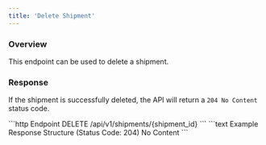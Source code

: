 ```yaml
---
title: 'Delete Shipment'
---
```


### Overview

This endpoint can be used to delete a shipment.

### Response

If the shipment is successfully deleted, the API will return a `204 No Content` status code.

<RequestExample>
    ```http Endpoint
    DELETE /api/v1/shipments/{shipment_id}
    ```
</RequestExample>

<ResponseExample>
    ```text Example Response Structure (Status Code: 204)
    No Content
    ```
</ResponseExample>